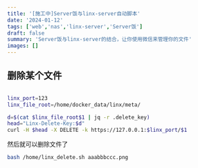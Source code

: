```yaml
---
title: '[施工中]Server饭与linx-server自动脚本'
date: '2024-01-12'
tags: ['web','nas','linx-server','Server饭']
draft: false
summary: 'Server饭与linx-server的结合，让你使用微信来管理你的文件'
images: []
---
```



## 删除某个文件


```bash:/home/linx_delete.sh

linx_port=123
linx_file_root=/home/docker_data/linx/meta/

d=$(cat $linx_file_root$1 | jq -r .delete_key)
head="Linx-Delete-Key:$d"
curl -H $head -X DELETE -k https://127.0.0.1:$linx_port/$1
```

然后就可以删除文件了
```bash
bash /home/linx_delete.sh aaabbbccc.png
```